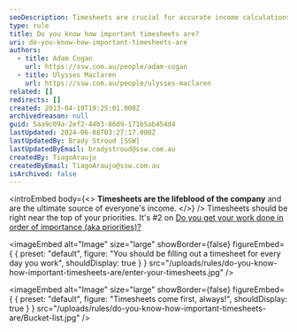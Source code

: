 ```yaml
---
seoDescription: Timesheets are crucial for accurate income calculations and employee tracking.
type: rule
title: Do you know how important timesheets are?
uri: do-you-know-how-important-timesheets-are
authors:
  - title: Adam Cogan
    url: https://ssw.com.au/people/adam-cogan
  - title: Ulysses Maclaren
    url: https://ssw.com.au/people/ulysses-maclaren
related: []
redirects: []
created: 2013-04-19T19:25:01.000Z
archivedreason: null
guid: 5aa9c09a-2ef2-44b3-86d9-171b5ab454d4
lastUpdated: 2024-06-08T03:27:17.000Z
lastUpdatedBy: Brady Stroud [SSW]
lastUpdatedByEmail: bradystroud@ssw.com.au
createdBy: TiagoAraujo
createdByEmail: TiagoAraujo@ssw.com.au
isArchived: false
---
```


<introEmbed
  body={<>
**Timesheets are the lifeblood of the company** and are the ultimate source of everyone's income.
  </>}
/>
Timesheets should be right near the top of your priorities. It's #2 on [Do you get your work done in order of importance (aka priorities)?](/do-you-complete-work-in-order-of-importance-aka-priorities)


<imageEmbed
  alt="Image"
  size="large"
  showBorder={false}
  figureEmbed={ {
    preset: "default",
    figure: "You should be filling out a timesheet for every day you work",
    shouldDisplay: true
  } }
  src="/uploads/rules/do-you-know-how-important-timesheets-are/enter-your-timesheets.jpg"
/>


<imageEmbed
  alt="Image"
  size="large"
  showBorder={false}
  figureEmbed={ {
    preset: "default",
    figure: "Timesheets come first, always!",
    shouldDisplay: true
  } }
  src="/uploads/rules/do-you-know-how-important-timesheets-are/Bucket-list.jpg"
/>
